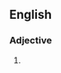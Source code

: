 {{also|straightforward|straight forward}}

==English==

===Adjective===
{{en-adj|head=[[straight]]-[[forward]]}}

# {{alternative spelling of|en|straightforward}}